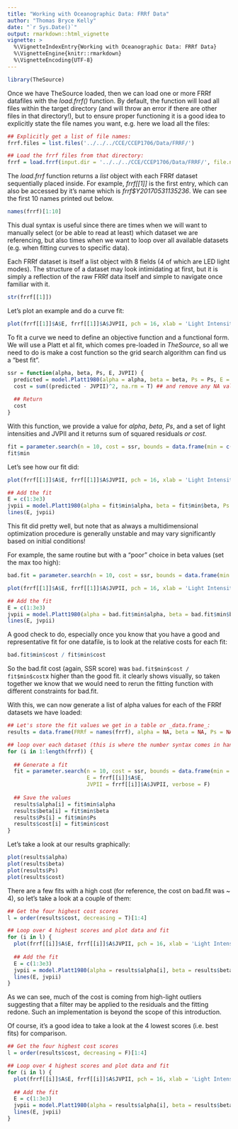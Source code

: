 ```yaml
---
title: "Working with Oceanographic Data: FRRf Data"
author: "Thomas Bryce Kelly"
date: "`r Sys.Date()`"
output: rmarkdown::html_vignette
vignette: >
  %\VignetteIndexEntry{Working with Oceanographic Data: FRRf Data}
  %\VignetteEngine{knitr::rmarkdown}
  %\VignetteEncoding{UTF-8}
---
```



```r
library(TheSource)
```

Once we have TheSource loaded, then we can load one or more FRRf datafiles with the _load.frrf()_ function. By default, the function will load all files within the target directory (and will throw an error if there are other files in that directory!), but to ensure proper functioning it is a good idea to explicitly state the file names you want, e.g. here we load all the files:

```r
## Explicitly get a list of file names:
frrf.files = list.files('../../../CCE/CCEP1706/Data/FRRF/')

## Load the frrf files from that directory:
frrf = load.frrf(input.dir = '../../../CCE/CCEP1706/Data/FRRF/', file.names = frrf.files)
```

The _load.frrf_ function returns a *list* object with each FRRf dataset sequentially placed inside. For example, _frrf[[1]]_ is the first entry, which can also be accessed by it's name which is _frrf$Y20170531135236_. We can see the first 10 names printed out below.

```r
names(frrf)[1:10]
```

This dual syntax is useful since there are times when we will want to manually select (or be able to read at least) which dataset we are referencing, but also times when we want to loop over all available datasets (e.g. when fitting curves to specific data).

Each FRRf dataset is itself a list object with 8 fields (4 of which are LED light modes). The structure of a dataset may look intimidating at first, but it is simply a reflection of the raw FRRf data itself and simple to navigate once familiar with it.

```r
str(frrf[[1]])
```

Let's plot an example and do a curve fit:

```r
plot(frrf[[1]]$A$E, frrf[[1]]$A$JVPII, pch = 16, xlab = 'Light Intensity', ylab = 'JVPII')
```

To fit a curve we need to define an objective function and a functional form. We will use a Platt et al fit, which comes pre-loaded in _TheSource_, so all we need to do is make a cost function so the grid search algorithm can find us a "best fit".

```r
ssr = function(alpha, beta, Ps, E, JVPII) {
  predicted = model.Platt1980(alpha = alpha, beta = beta, Ps = Ps, E = E)
  cost = sum((predicted - JVPII)^2, na.rm = T) ## and remove any NA values!
  
  ## Return
  cost
}
```
With this function, we provide a value for _alpha_, _beta_, _Ps_, and a set of light intensities and JVPII and it returns sum of squared residuals _or cost_. 

```r
fit = parameter.search(n = 10, cost = ssr, bounds = data.frame(min = c(0, 0, 0.1), max = c(0.1, 0.002, 10)), splits = 10, E = frrf[[1]]$A$E, JVPII = frrf[[1]]$A$JVPII, verbose = F)
fit$min
```

Let's see how our fit did:

```r
plot(frrf[[1]]$A$E, frrf[[1]]$A$JVPII, pch = 16, xlab = 'Light Intensity', ylab = 'JVPII')

## Add the fit
E = c(1:3e3)
jvpii = model.Platt1980(alpha = fit$min$alpha, beta = fit$min$beta, Ps = fit$min$Ps, E = E)
lines(E, jvpii)

```

This fit did pretty well, but note that as always a multidimensional optimization procedure is generally unstable and may vary significantly based on initial conditions! 

For example, the same routine but with a "poor" choice in beta values (set the max too high):

```r
bad.fit = parameter.search(n = 10, cost = ssr, bounds = data.frame(min = c(0, 0.1, 0.1), max = c(0.1, 1, 10)), splits = 5, E = frrf[[1]]$A$E, JVPII = frrf[[1]]$A$JVPII, verbose = F)

plot(frrf[[1]]$A$E, frrf[[1]]$A$JVPII, pch = 16, xlab = 'Light Intensity', ylab = 'JVPII')

## Add the fit
E = c(1:3e3)
jvpii = model.Platt1980(alpha = bad.fit$min$alpha, beta = bad.fit$min$beta, Ps = bad.fit$min$Ps, E = E)
lines(E, jvpii)

```

A good check to do, especially once you know that you have a good and representative fit for one datafile, is to look at the relative costs for each fit:

```r
bad.fit$min$cost / fit$min$cost
```

So the bad.fit cost (again, SSR score) was `bad.fit$min$cost / fit$min$cost`x higher than the good fit. it clearly shows visually, so taken together we know that we would need to rerun the fitting function with different constraints for bad.fit.

With this, we can now generate a list of alpha values for each of the FRRf datasets we have loaded:

```r

## Let's store the fit values we get in a table or _data.frame_:
results = data.frame(FRRf = names(frrf), alpha = NA, beta = NA, Ps = NA, cost = NA)

## loop over each dataset (this is where the number syntax comes in handy!)
for (i in 1:length(frrf)) {
  
  ## Generate a fit
  fit = parameter.search(n = 10, cost = ssr, bounds = data.frame(min = c(0, 0, 0.1), max = c(0.1, 0.002, 10)), splits = 5,
                         E = frrf[[i]]$A$E,
                         JVPII = frrf[[i]]$A$JVPII, verbose = F)
  
  ## Save the values
  results$alpha[i] = fit$min$alpha
  results$beta[i] = fit$min$beta
  results$Ps[i] = fit$min$Ps
  results$cost[i] = fit$min$cost
}
```

Let's take a look at our results graphically:

```r
plot(results$alpha)
plot(results$beta)
plot(results$Ps)
plot(results$cost)
```


There are a few fits with a high cost (for reference, the cost on bad.fit was ~ 4), so let's take a look at a couple of them:

```r
## Get the four highest cost scores
l = order(results$cost, decreasing = T)[1:4]

## Loop over 4 highest scores and plot data and fit
for (i in l) {
  plot(frrf[[i]]$A$E, frrf[[i]]$A$JVPII, pch = 16, xlab = 'Light Intensity', ylab = 'JVPII', main = paste(results$FRRf[i], ' - ', results$cost[i]))
  
  ## Add the fit
  E = c(1:3e3)
  jvpii = model.Platt1980(alpha = results$alpha[i], beta = results$beta[i], Ps = results$Ps[i], E = E)
  lines(E, jvpii)
}

```

As we can see, much of the cost is coming from high-light outliers suggesting that a filter may be applied to the residuals and the fitting redone. Such an implementation is beyond the scope of this introduction.

Of course, it's a good idea to take a look at the 4 lowest scores (i.e. best fits) for comparison.

```r
## Get the four highest cost scores
l = order(results$cost, decreasing = F)[1:4]

## Loop over 4 highest scores and plot data and fit
for (i in l) {
  plot(frrf[[i]]$A$E, frrf[[i]]$A$JVPII, pch = 16, xlab = 'Light Intensity', ylab = 'JVPII', main = paste(results$FRRf[i], ' - ', results$cost[i]))
  
  ## Add the fit
  E = c(1:3e3)
  jvpii = model.Platt1980(alpha = results$alpha[i], beta = results$beta[i], Ps = results$Ps[i], E = E)
  lines(E, jvpii)
}

```





